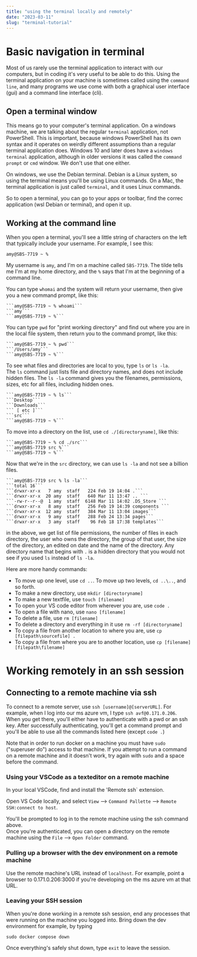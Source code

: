 ```yaml
---
title: "using the terminal locally and remotely"
date: "2023-03-11"
slug: "terminal-tutorial"
---
```



# Basic navigation in terminal

Most of us rarely use the terminal application to interact with our computers,
but in coding it's very useful to be able to do this.  Using the terminal application on
your machine is sometimes called using the `command line`, and many programs we
use come with both a graphical user interface (gui) and a command line interface (cli).

## Open a terminal window

This means go to your computer's terminal application.  On a windows
machine, we are talking about the regular `terminal` application, not PowerShell. This is 
important, because windows PowerShell has its own syntax and it operates on
weirdly different assumptions than a regular terminal application does.  Windows 10 and later
does have a `windows terminal` application, although in older versions it was called
the `command prompt` or `cmd` window.  We don't use that one either.

On windows, we use the Debian terminal.  Debian is a Linux system, so using
the terminal means you'll be using Linux commands.  On a Mac, the terminal 
application is just called `terminal`, and it uses Linux commands.

So to open a terminal, you can go to your apps or toolbar, find the correc
application (wsl Debian or terminal), and open it up.

## Working at the command line



When you open a terminal, you'll see a little string of characters on the left that 
typically include your username.  For example, I see this:

```amy@SBS-7719 ~ %```  

My username is `amy`, and I'm on a machine called `SBS-7719`.  The tilde tells me 
I'm at my home directory, and the `%` says that I'm at the beginning of a 
command line.

You can type `whomai` and the system will return your username, then give you a new
command prompt, like this:

    ```amy@SBS-7719 ~ % whoami```  
    ```amy```  
    ```amy@SBS-7719 ~ %```  

You can type `pwd` for "print working directory" and find out where you are 
in the local file system, then return you to the command prompt, like this:

    ```amy@SBS-7719 ~ % pwd```  
    ```/Users/amy```  
    ```amy@SBS-7719 ~ %```  

To see what files and directories are local to you, type `ls` or `ls -la`.  
The `ls` command just lists file and directory names, and does not include hidden files. The `ls -la` command gives 
you the filenames, permissions, sizes, etc for all files, including hidden ones.

    ```amy@SBS-7719 ~ % ls```    
    ```Desktop```  
    ```Downloads```  
    ``` [ etc ]```  
    ```src```  
    ```amy@SBS-7719 ~ %```  

To move into a directory on the list, use `cd ./[directoryname]`, like this:

    ```amy@SBS-7719 ~ % cd ./src```  
    ```amy@SBS-7719 src %```  
    ```amy@SBS-7719 ~ %``` 

Now that we're in the `src` directory, we can use `ls -la` and not see a billion files.

    ```amy@SBS-7719 src % ls -la```   
    ```total 16```   
    ```drwxr-xr-x   7 amy  staff   224 Feb 19 14:04 .```   
    ```drwxr-xr-x  20 amy  staff   640 Mar 11 13:47 .. ```   
    ```-rw-r--r--@  1 amy  staff  6148 Mar 11 14:02 .DS_Store ```   
    ```drwxr-xr-x   8 amy  staff   256 Feb 19 14:39 components ```   
    ```drwxr-xr-x  12 amy  staff   384 Mar 11 13:04 images```   
    ```drwxr-xr-x   9 amy  staff   288 Feb 24 13:34 pages```   
    ```drwxr-xr-x   3 amy  staff    96 Feb 18 17:38 templates```   

in the above, we get list of file permissions, the number of files in each directory,
the user who owns the directory, the group of that user, the size of the directory, an
edited on date and the name of the directory.  Any directory name that begins with `.`
is a hidden directory that you would not see if you used `ls` instead of `ls -la`.

Here are more handy commands:
- To move up one level, use `cd ..`.  To move up two levels, `cd ..\..`, and so forth.
- To make a new directory, use `mkdir [directoryname]`
- To make a new textfile, use `touch [filename]`
- To open your VS code editor from wherever you are, use `code .`
- To open a file with nano, use `nano [filename]`
- To delete a file, use `rm [filename]`
- To delete a directory and everything in it use `rm -rf [directoryname]`
- To copy a file from another location to where you are, use `cp [filepath\sourcefile] .`
- To copy a file from where you are to another location, use `cp [filename] [filepath\filename]`

# Working remotely in an ssh session

## Connecting to a remote machine via ssh

To connect to a remote server, use `ssh [username]@[serverURL]`. 
For example, when I log into our ms azure vm, I type `ssh avf@0.171.0.206`.
When you get there, you'll either have to authenticate with a pwd or an ssh key.
After successfully authenticating, you'll get a command prompt and you'll be able
to use all the commands listed here (except `code .`)

Note that in order to run docker on a machine you must have `sudo` ("superuser do") access
to that machine.  If you attempt to run a command on a remote machine and it
doesn't work, try again with `sudo` and a space before the command.

### Using your VSCode as a texteditor on a remote machine

In your local VSCode, find and install the 'Remote ssh` extension.  

Open VS Code locally, and select `View` --> `Command Pallette` --> `Remote SSH:connect to host`.

You'll be prompted to log in to the remote machine using the ssh command above.  
Once you're authenticated, you can open a directory on the remote machine using the `File` --> `Open Folder` command.

### Pulling up a browser with the dev environment on a remote machine

Use the remote machine's URL instead of `localhost`.  For example, point a
browser to 0.171.0.206:3000 if you're developing on the ms azure vm at that URL.

### Leaving your SSH session

When you're done working in a remote ssh session, end any processes
that were running on the machine you logged into.  Bring down the dev 
environment for example, by typing

```sudo docker compose down```  

Once everything's safely shut down, type `exit` to leave the session.








